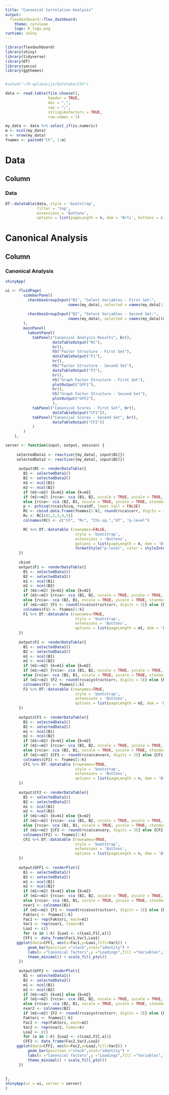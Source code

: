 ---
title: "Canonical Correlation Analysis"
output: 
  flexdashboard::flex_dashboard:
    theme: cerulean
    logo: R_logo.png
runtime: shiny
---

```{r}
library(flexdashboard)
library(shiny)
library(tidyverse)
library(DT)
library(yacca)
library(ggthemes)


#setwd("~/R-aplikacije/Datoteke/CSV")

data <- read.table(file.choose(),                  
                   header = TRUE,                      
                   dec = ",",                          
                   sep = ";",                          
                   stringsAsFactors = TRUE,
                   row.names = 1)

my_data <- data %>% select_if(is.numeric)
m <- ncol(my_data)
n <- nrow(my_data)
fnames <- paste0("CF", 1:m)

```

Data
=======================================================================
Column {data-width=1000}
-----------------------------------------------------------------------
### Data
```{r}
DT::datatable(data, style = 'bootstrap', 
              filter = 'top', 
              extensions = 'Buttons', 
              options = list(pageLength = n, dom = 'Brti', buttons = c('copy','csv', 'excel')))
```

Canonical Analysis
=======================================================================
Column {data-width=1000}
-----------------------------------------------------------------------
### Canonical Analysis

```{r}
shinyApp(

ui <- fluidPage(
        sidebarPanel(
          checkboxGroupInput("B1", "Select Variables - First Set:",
                            names(my_data), selected = names(my_data[1:(m-3)])),
          
          checkboxGroupInput("B2", "Select Variables - Second Set:",
                            names(my_data), selected = names(my_data[(m-2):m]))
        ),
        mainPanel(
          tabsetPanel(
            tabPanel("Canonical Analysis Results", br(),
                     dataTableOutput("RC"),
                     hr(),
                     h5("Factor Structure - First Set"),
                     dataTableOutput("F1"),
                     hr(),
                     h5("Factor Structure - Second Set"),
                     dataTableOutput("F2"),
                     hr(),
                     h5("Graph Factor Structure - First Set"),
                     plotOutput("GFF1"),
                     hr(),
                     h5("Graph Factor Structure - Second Set"),
                     plotOutput("GFF2"),
                     ),
            tabPanel("Canonical Scores - First Set", br(),
                     dataTableOutput("CF1")),
            tabPanel("Canonical Scores - Second Set", br(),
                     dataTableOutput("CF2"))
            )
        )
    ),

server <- function(input, output, session) {
    
     selectedData1 <- reactive({my_data[, input$B1]})
     selectedData2 <- reactive({my_data[, input$B2]})
    
      output$RC <- renderDataTable({
        B1 <- selectedData1()
        B2 <- selectedData2()
        m1 <- ncol(B1)
        m2 <- ncol(B2)
        if (m1<=m2) {k=m1} else {k=m2}
        if (m1>=m2) {rcca<- cca (B1, B2, xscale = TRUE, yscale = TRUE, standardize.scores = TRUE)}
        else {rcca<- cca (B2, B1, xscale = TRUE, yscale = TRUE, standardize.scores = TRUE)}
        p <- pchisq(rcca$chisq, rcca$df, lower.tail = FALSE)
        RC <- cbind.data.frame(fnames[1:k], round(rcca$corr, digits = 3), round(rcca$chisq, digits = 3), rcca$df, round(p, digits = 3))
        Rc <- RC[c(1,2,3,4,5)]
        colnames(RC) <- c("CF", "Rc", "Chi-sq.","df", "p-level")

        RC %>% DT::datatable (rownames=FALSE, 
                               style = 'bootstrap', 
                               extensions = 'Buttons', 
                               options = list(pageLength = k, dom = 'Bt', buttons = c('copy'))) %>% 
                               formatStyle("p-level", color = styleInterval(c(0.05), c('red', 'black')))
      })
      
      cbind
      output$F1 <- renderDataTable({
        B1 <- selectedData1()
        B2 <- selectedData2()
        m1 <- ncol(B1)
        m2 <- ncol(B2)
        if (m1<=m2) {k=m1} else {k=m2}
        if (m1>=m2) {rcca<- cca (B1, B2, xscale = TRUE, yscale = TRUE, standardize.scores = TRUE)}
        else {rcca<- cca (B2, B1, xscale = TRUE, yscale = TRUE, standardize.scores = TRUE)}
        if (m1>=m2) {F1 <- round(rcca$xstructcorr, digits = 3)} else {F1 <- round(rcca$ystructcorr, digits = 3)} 
        colnames(F1) <- fnames[1:k]
        F1 %>% DT::datatable (rownames=TRUE, 
                               style = 'bootstrap', 
                               extensions = 'Buttons', 
                               options = list(pageLength = m1, dom = 'Bt',buttons = c('copy')))
      })
      
      output$F2 <- renderDataTable({
        B1 <- selectedData1()
        B2 <- selectedData2()
        m1 <- ncol(B1)
        m2 <- ncol(B2)
        if (m1<=m2) {k=m1} else {k=m2}
        if (m1>=m2) {rcca<- cca (B1, B2, xscale = TRUE, yscale = TRUE, standardize.scores = TRUE)}
        else {rcca<- cca (B2, B1, xscale = TRUE, yscale = TRUE, standardize.scores = TRUE)}
        if (m1>=m2) {F2 <- round(rcca$ystructcorr, digits = 3)} else {F2 <- round(rcca$xstructcorr, digits = 3)} 
        colnames(F2) <- fnames[1:k]
        F2 %>% DT::datatable (rownames=TRUE, 
                               style = 'bootstrap', 
                               extensions = 'Buttons', 
                               options = list(pageLength = m2, dom = 'Bt',buttons = c('copy')))
      })
      
      output$CF1 <- renderDataTable({
        B1 <- selectedData1()
        B2 <- selectedData2()
        m1 <- ncol(B1)
        m2 <- ncol(B2)
        if (m1<=m2) {k=m1} else {k=m2}
        if (m1>=m2) {rcca<- cca (B1, B2, xscale = TRUE, yscale = TRUE, standardize.scores = TRUE)}
        else {rcca<- cca (B2, B1, xscale = TRUE, yscale = TRUE, standardize.scores = TRUE)}
        if (m1>=m2) {CF1 <- round(rcca$canvarx, digits = 3)} else {CF1 <- round(rcca$canvary, digits = 3)} 
        colnames(CF1) <- fnames[1:k]
        CF1 %>% DT::datatable (rownames=TRUE, 
                               style = 'bootstrap', 
                               extensions = 'Buttons', 
                               options = list(pageLength = n, dom = 'Bt',buttons = c('copy')))
      })
      
      output$CF2 <- renderDataTable({
        B1 <- selectedData1()
        B2 <- selectedData2()
        m1 <- ncol(B1)
        m2 <- ncol(B2)
        if (m1<=m2) {k=m1} else {k=m2}
        if (m1>=m2) {rcca<- cca (B1, B2, xscale = TRUE, yscale = TRUE, standardize.scores = TRUE)}
        else {rcca<- cca (B2, B1, xscale = TRUE, yscale = TRUE, standardize.scores = TRUE)}
        if (m1>=m2) {CF2 <- round(rcca$canvary, digits = 3)} else {CF2 <- round(rcca$canvarx, digits = 3)} 
        colnames(CF2) <- fnames[1:k]
        CF2 %>% DT::datatable (rownames=TRUE, 
                               style = 'bootstrap', 
                               extensions = 'Buttons', 
                               options = list(pageLength = n, dom = 'Bt',buttons = c('copy')))
      })
      
      output$GFF1 <- renderPlot({
        B1 <- selectedData1()
        B2 <- selectedData2()
        m1 <- ncol(B1)
        m2 <- ncol(B2)
        if (m1<=m2) {k=m1} else {k=m2}
        if (m1>=m2) {rcca<- cca (B1, B2, xscale = TRUE, yscale = TRUE, standardize.scores = TRUE)} 
        else {rcca<- cca (B2, B1, xscale = TRUE, yscale = TRUE, standardize.scores = TRUE)}
        nvar1 <- colnames(B1)
        if (m1>=m2) {F1 <- round(rcca$xstructcorr, digits = 3)} else {F1 <- round(rcca$ystructcorr, digits = 3)} 
        Faktori <- fnames[1:k]
        Fac1 <- rep(Faktori, each=m1)
        Var1 <- rep(nvar1, times=k)
        Loa1 <- c()
        for (a in 1:k) {Loa1 <- c(Loa1,F1[,a])}
        CFF1 <- data_frame(Fac1,Var1,Loa1)
     ggplot(data=CFF1, aes(x=Fac1,y=Loa1,fill=Var1)) +
          geom_bar(position ="stack",stat="identity") +
          labs(x ="Canonical factors",y ="Loadings",fill ="Variables",title= "")+
          theme_minimal() + scale_fill_ptol()
      })
      
      output$GFF2 <- renderPlot({
        B1 <- selectedData1()
        B2 <- selectedData2()
        m1 <- ncol(B1)
        m2 <- ncol(B2)
        if (m1<=m2) {k=m1} else {k=m2}
        if (m1>=m2) {rcca<- cca (B1, B2, xscale = TRUE, yscale = TRUE, standardize.scores = TRUE)} 
        else {rcca<- cca (B2, B1, xscale = TRUE, yscale = TRUE, standardize.scores = TRUE)}
        nvar2 <- colnames(B2)
        if (m1>=m2) {F2 <- round(rcca$ystructcorr, digits = 3)} else {F2 <- round(rcca$xstructcorr, digits = 3)} 
        Faktori <- fnames[1:k]
        Fac2 <- rep(Faktori, each=m2)
        Var2 <- rep(nvar2, times=k)
        Loa2 <- c()
        for (a in 1:k) {Loa2 <- c(Loa2,F2[,a])}
        CFF2 <- data_frame(Fac2,Var2,Loa2)
     ggplot(data=CFF2, aes(x=Fac2,y=Loa2,fill=Var2)) +
          geom_bar(position ="stack",stat="identity") +
          labs(x ="Canonical factors",y ="Loadings",fill ="Variables",title= "")+
          theme_minimal() + scale_fill_ptol()
      })
      
      
},
shinyApp(ui = ui, server = server)
)
```
